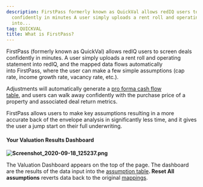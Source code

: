 ```yaml
---
description: FirstPass formerly known as QuickVal allows redIQ users to screen deals
  confidently in minutes A user simply uploads a rent roll and operating statement
  into...
tag: QUICKVAL
title: What is FirstPass?
---
```


FirstPass (formerly known as QuickVal) allows redIQ users to screen deals confidently in minutes. A user simply uploads a rent roll and operating statement into redIQ, and the mapped data flows automatically into FirstPass, where the user can make a few simple assumptions (cap rate, income growth rate, vacancy rate, etc.). 


Adjustments will automatically generate a [pro forma cash flow table](kb://article/zendesk:rediq:360049900111), and users can walk away confidently with the purchase price of a property and associated deal return metrics.  


FirstPass allows users to make key assumptions resulting in a more accurate back of the envelope analysis in significantly less time, and it gives the user a jump start on their full underwriting. 


#### **Your Valuation Results Dashboard**


**![Screenshot_2020-09-18_125237.png](/images/rediq/828216c56dd9f74549bb14f520bd6ca9f45e1127.png)**


The Valuation Dashboard appears on the top of the page. The dashboard are the results of the data input into the [assumption table](kb://article/zendesk:rediq:360049898411)**. Reset All assumptions** reverts data back to the original [mappings](../rent-rolls/what-does-mapping-mean.mdx).